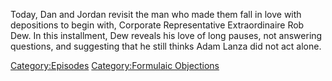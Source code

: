 {{DEFAULTSORT:
    #_EPISODE_0771:Formulaic Objections Part 15
}}{{Episode
    | title           = Formulaic Objections Part 15
    | caption         = Listen to this episode on [https://knowledgefight.libsyn.com/771-formulaic-objections-part-15 Libsyn] [https://open.spotify.com/episode/1bbpGbr1Phgjl3QG4nm2Oo Spotify], Read the [[Transcript/771: Formulaic Objections Part 15|Unofficial Transcript]], View discussion on [https://reddit.com/10md742 Reddit]
    | episodeNumber   = 771
    | length          = 01:55:47
    | airDate         = January 27, 2023
    | episodeType     = [[:Category:Formulaic Objections|Formulaic Objections]]
    | appearance      = [[Rob Dew]]
    | previousEpisode = [[770: January 20, 2023]]
    | nextEpisode     = [[772: December 18-19, 2003]]
}}

{{Stub}}

Today, Dan and Jordan revisit the man who made them fall in love with depositions to begin with, Corporate Representative Extraordinaire Rob Dew.  In this installment, Dew reveals his love of long pauses, not answering questions, and suggesting that he still thinks Adam Lanza did not act alone.

[[Category:Episodes]]
[[Category:Formulaic Objections]]
